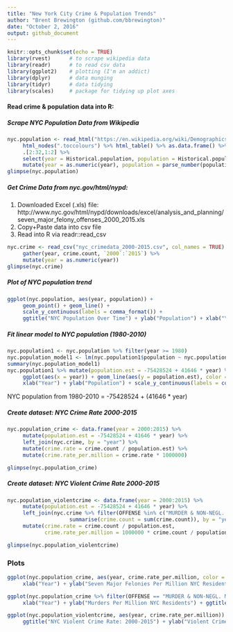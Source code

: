 ```yaml
---
title: "New York City Crime & Population Trends"
author: "Brent Brewington (github.com/bbrewington)"
date: "October 2, 2016"
output: github_document
---
```


```r
knitr::opts_chunk$set(echo = TRUE)
library(rvest)      # to scrape wikipedia data
library(readr)      # to read csv data
library(ggplot2)    # plotting (I'm an addict)
library(dplyr)      # data munging
library(tidyr)      # data tidying
library(scales)     # package for tidying up plot axes
```


#### Read crime & population data into R:


##### Scrape NYC Population Data from Wikipedia
```r
nyc.population <- read_html("https://en.wikipedia.org/wiki/Demographics_of_New_York_City") %>% 
     html_nodes(".toccolours") %>% html_table() %>% as.data.frame() %>% 
     .[2:32,1:2] %>% 
     select(year = Historical.population, population = Historical.population.1) %>%     
     mutate(year = as.numeric(year), population = parse_number(population))
glimpse(nyc.population)
```


##### Get Crime Data from nyc.gov/html/nypd:

1. Downloaded Excel (.xls) file: http://www.nyc.gov/html/nypd/downloads/excel/analysis_and_planning/seven_major_felony_offenses_2000_2015.xls
2. Copy+Paste data into csv file
3. Read into R via readr::read_csv
```r
nyc.crime <- read_csv("nyc_crimedata_2000-2015.csv", col_names = TRUE) %>% 
     gather(year, crime.count, `2000`:`2015`) %>% 
     mutate(year = as.numeric(year))
glimpse(nyc.crime)
```

##### Plot of NYC population trend
```r
ggplot(nyc.population, aes(year, population)) +
     geom_point() + geom_line() + 
     scale_y_continuous(labels = comma_format()) + 
     ggtitle("NYC Population Over Time") + ylab("Population") + xlab("Year")
```

##### Fit linear model to NYC population (1980-2010)
```r
nyc.population1 <- nyc.population %>% filter(year >= 1980)
nyc.population_model1 <- lm(nyc.population1$population ~ nyc.population1$year)
summary(nyc.population_model1)
nyc.population1 %>% mutate(population.est = -75428524 + 41646 * year) %>%
     ggplot(aes(x = year)) + geom_line(aes(y = population.est), color = "red") + geom_point(aes(y = population)) + ggtitle("Fitted Line: NYC Population from 1980-2010 (by decade)") +
     xlab("Year") + ylab("Population") + scale_y_continuous(labels = comma_format())
```

NYC population from 1980-2010 = -75428524 + (41646 * year)

##### Create dataset: NYC Crime Rate 2000-2015
```r
nyc.population_crime <- data.frame(year = 2000:2015) %>% 
     mutate(population.est = -75428524 + 41646 * year) %>%
     left_join(nyc.crime, by = "year") %>%
     mutate(crime.rate = crime.count / population.est) %>% 
     mutate(crime.rate_per.million = crime.rate * 1000000)
```

```r
glimpse(nyc.population_crime)
```

##### Create dataset: NYC Violent Crime Rate 2000-2015
```r
nyc.population_violentcrime <- data.frame(year = 2000:2015) %>% 
     mutate(population.est = -75428524 + 41646 * year) %>%
     left_join(nyc.crime %>% filter(OFFENSE %in% c("MURDER & NON-NEGL. MANSLAUGHTER", "RAPE", "ROBBERY", "FELONY ASSAULT")) %>% group_by(year) %>% 
                    summarise(crime.count = sum(crime.count)), by = "year") %>%
     mutate(crime.rate = crime.count / population.est, 
            crime.rate_per.million = 1000000 * crime.count / population.est)
```

```r
glimpse(nyc.population_violentcrime)
```

### Plots
```r
ggplot(nyc.population_crime, aes(year, crime.rate_per.million, color = OFFENSE)) + geom_point() + geom_smooth(se = FALSE) + ggtitle("NYC Seven Major Felony Offenses by Year: 2000-2015") +
     xlab("Year") + ylab("Seven Major Felonies Per Million NYC Residents")
```

```r
ggplot(nyc.population_crime %>% filter(OFFENSE == "MURDER & NON-NEGL. MANSLAUGHTER"), aes(year, crime.rate_per.million)) + geom_point() + geom_smooth() + geom_line() +
     xlab("Year") + ylab("Murders Per Million NYC Residents") + ggtitle("NYC Murder Rate: 2000-2015") + geom_label(aes(x = 2010, y = 90), label = "Blue Line: Lowess Smoothing (with 95% confidence band)") + scale_y_continuous(limits = c(0, 100))
```

```r
ggplot(nyc.population_violentcrime, aes(year, crime.rate_per.million)) + geom_bar(stat = "identity", aes(fill = "Total Violent Crime Rate")) + geom_smooth(data = nyc.population_crime %>% filter(OFFENSE %in% c("MURDER & NON-NEGL. MANSLAUGHTER", "RAPE", "ROBBERY", "FELONY ASSAULT")), aes(x = year, y = crime.rate_per.million, color = OFFENSE), se = FALSE) + geom_point(data = nyc.population_crime %>% filter(OFFENSE %in% c("MURDER & NON-NEGL. MANSLAUGHTER", "RAPE", "ROBBERY", "FELONY ASSAULT")), aes(x = year, y = crime.rate_per.million, color = OFFENSE)) + scale_fill_manual(values = "black", name = NULL) + scale_color_discrete(name = NULL) +
     ggtitle("NYC Violent Crime Rate: 2000-2015") + ylab("Violent Crimes per Million NYC Residents") + xlab("Year")
```